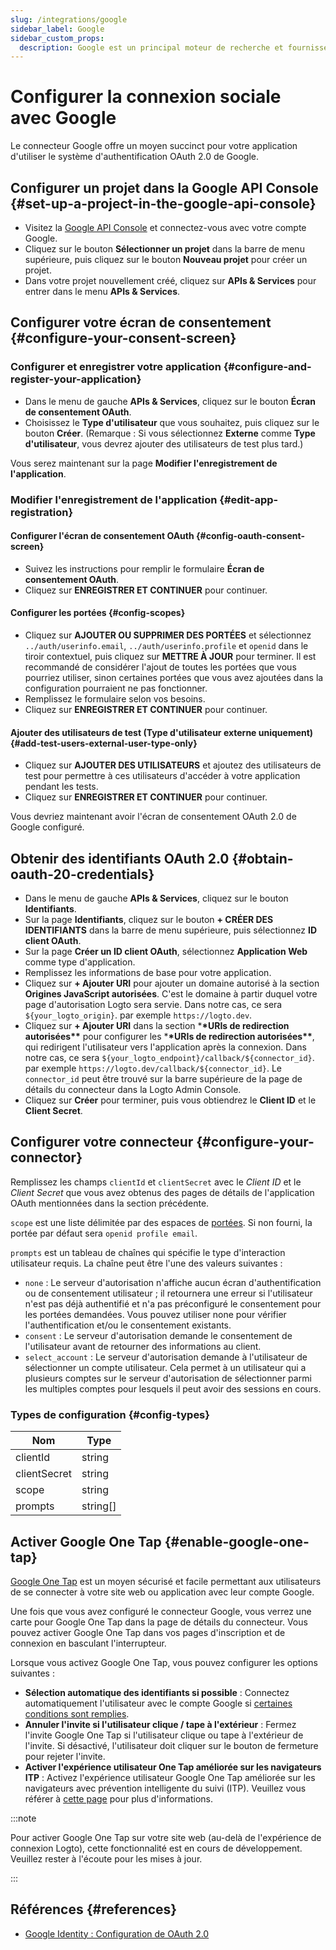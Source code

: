 ```yaml
---
slug: /integrations/google
sidebar_label: Google
sidebar_custom_props:
  description: Google est un principal moteur de recherche et fournisseur de services de messagerie.
---
```



# Configurer la connexion sociale avec Google

Le connecteur Google offre un moyen succinct pour votre application d'utiliser le système d'authentification OAuth 2.0 de Google.

<GuideTip />

## Configurer un projet dans la Google API Console \{#set-up-a-project-in-the-google-api-console}

- Visitez la [Google API Console](https://console.developers.google.com) et connectez-vous avec votre compte Google.
- Cliquez sur le bouton **Sélectionner un projet** dans la barre de menu supérieure, puis cliquez sur le bouton **Nouveau projet** pour créer un projet.
- Dans votre projet nouvellement créé, cliquez sur **APIs & Services** pour entrer dans le menu **APIs & Services**.

## Configurer votre écran de consentement \{#configure-your-consent-screen}

### Configurer et enregistrer votre application \{#configure-and-register-your-application}

- Dans le menu de gauche **APIs & Services**, cliquez sur le bouton **Écran de consentement OAuth**.
- Choisissez le **Type d'utilisateur** que vous souhaitez, puis cliquez sur le bouton **Créer**. (Remarque : Si vous sélectionnez **Externe** comme **Type d'utilisateur**, vous devrez ajouter des utilisateurs de test plus tard.)

Vous serez maintenant sur la page **Modifier l'enregistrement de l'application**.

### Modifier l'enregistrement de l'application \{#edit-app-registration}

#### Configurer l'écran de consentement OAuth \{#config-oauth-consent-screen}

- Suivez les instructions pour remplir le formulaire **Écran de consentement OAuth**.
- Cliquez sur **ENREGISTRER ET CONTINUER** pour continuer.

#### Configurer les portées \{#config-scopes}

- Cliquez sur **AJOUTER OU SUPPRIMER DES PORTÉES** et sélectionnez `../auth/userinfo.email`, `../auth/userinfo.profile` et `openid` dans le tiroir contextuel, puis cliquez sur **METTRE À JOUR** pour terminer. Il est recommandé de considérer l'ajout de toutes les portées que vous pourriez utiliser, sinon certaines portées que vous avez ajoutées dans la configuration pourraient ne pas fonctionner.
- Remplissez le formulaire selon vos besoins.
- Cliquez sur **ENREGISTRER ET CONTINUER** pour continuer.

#### Ajouter des utilisateurs de test (Type d'utilisateur externe uniquement) \{#add-test-users-external-user-type-only}

- Cliquez sur **AJOUTER DES UTILISATEURS** et ajoutez des utilisateurs de test pour permettre à ces utilisateurs d'accéder à votre application pendant les tests.
- Cliquez sur **ENREGISTRER ET CONTINUER** pour continuer.

Vous devriez maintenant avoir l'écran de consentement OAuth 2.0 de Google configuré.

## Obtenir des identifiants OAuth 2.0 \{#obtain-oauth-20-credentials}

- Dans le menu de gauche **APIs & Services**, cliquez sur le bouton **Identifiants**.
- Sur la page **Identifiants**, cliquez sur le bouton **+ CRÉER DES IDENTIFIANTS** dans la barre de menu supérieure, puis sélectionnez **ID client OAuth**.
- Sur la page **Créer un ID client OAuth**, sélectionnez **Application Web** comme type d'application.
- Remplissez les informations de base pour votre application.
- Cliquez sur **+ Ajouter URI** pour ajouter un domaine autorisé à la section **Origines JavaScript autorisées**. C'est le domaine à partir duquel votre page d'autorisation Logto sera servie. Dans notre cas, ce sera `${your_logto_origin}`. par exemple `https://logto.dev`.
- Cliquez sur **+ Ajouter URI** dans la section \***\*URIs de redirection autorisées\*\*** pour configurer les \***\*URIs de redirection autorisées\*\***, qui redirigent l'utilisateur vers l'application après la connexion. Dans notre cas, ce sera `${your_logto_endpoint}/callback/${connector_id}`. par exemple `https://logto.dev/callback/${connector_id}`. Le `connector_id` peut être trouvé sur la barre supérieure de la page de détails du connecteur dans la Logto Admin Console.
- Cliquez sur **Créer** pour terminer, puis vous obtiendrez le **Client ID** et le **Client Secret**.

## Configurer votre connecteur \{#configure-your-connector}

Remplissez les champs `clientId` et `clientSecret` avec le _Client ID_ et le _Client Secret_ que vous avez obtenus des pages de détails de l'application OAuth mentionnées dans la section précédente.

`scope` est une liste délimitée par des espaces de [portées](https://developers.google.com/identity/protocols/oauth2/scopes). Si non fourni, la portée par défaut sera `openid profile email`.

`prompts` est un tableau de chaînes qui spécifie le type d'interaction utilisateur requis. La chaîne peut être l'une des valeurs suivantes :

- `none` : Le serveur d'autorisation n'affiche aucun écran d'authentification ou de consentement utilisateur ; il retournera une erreur si l'utilisateur n'est pas déjà authentifié et n'a pas préconfiguré le consentement pour les portées demandées. Vous pouvez utiliser none pour vérifier l'authentification et/ou le consentement existants.
- `consent` : Le serveur d'autorisation demande le consentement de l'utilisateur avant de retourner des informations au client.
- `select_account` : Le serveur d'autorisation demande à l'utilisateur de sélectionner un compte utilisateur. Cela permet à un utilisateur qui a plusieurs comptes sur le serveur d'autorisation de sélectionner parmi les multiples comptes pour lesquels il peut avoir des sessions en cours.

### Types de configuration \{#config-types}

| Nom          | Type     |
| ------------ | -------- |
| clientId     | string   |
| clientSecret | string   |
| scope        | string   |
| prompts      | string[] |

## Activer Google One Tap \{#enable-google-one-tap}

[Google One Tap](https://developers.google.com/identity/gsi/web/guides/features) est un moyen sécurisé et facile permettant aux utilisateurs de se connecter à votre site web ou application avec leur compte Google.

Une fois que vous avez configuré le connecteur Google, vous verrez une carte pour Google One Tap dans la page de détails du connecteur. Vous pouvez activer Google One Tap dans vos pages d'inscription et de connexion en basculant l'interrupteur.

Lorsque vous activez Google One Tap, vous pouvez configurer les options suivantes :

- **Sélection automatique des identifiants si possible** : Connectez automatiquement l'utilisateur avec le compte Google si [certaines conditions sont remplies](https://developers.google.com/identity/gsi/web/guides/automatic-sign-in-sign-out).
- **Annuler l'invite si l'utilisateur clique / tape à l'extérieur** : Fermez l'invite Google One Tap si l'utilisateur clique ou tape à l'extérieur de l'invite. Si désactivé, l'utilisateur doit cliquer sur le bouton de fermeture pour rejeter l'invite.
- **Activer l'expérience utilisateur One Tap améliorée sur les navigateurs ITP** : Activez l'expérience utilisateur Google One Tap améliorée sur les navigateurs avec prévention intelligente du suivi (ITP). Veuillez vous référer à [cette page](https://developers.google.com/identity/gsi/web/guides/features#upgraded_ux_on_itp_browsers) pour plus d'informations.

:::note

Pour activer Google One Tap sur votre site web (au-delà de l'expérience de connexion Logto), cette fonctionnalité est en cours de développement. Veuillez rester à l'écoute pour les mises à jour.

:::

## Références \{#references}

- [Google Identity : Configuration de OAuth 2.0](https://developers.google.com/identity/protocols/oauth2/openid-connect#appsetup)

